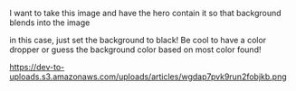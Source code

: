

I want to take this image and have the hero contain it so that background blends into the image

in this case, just set the background to black! Be cool to have a color dropper or guess the background color based on most color found!

https://dev-to-uploads.s3.amazonaws.com/uploads/articles/wgdap7pvk9run2fobjkb.png